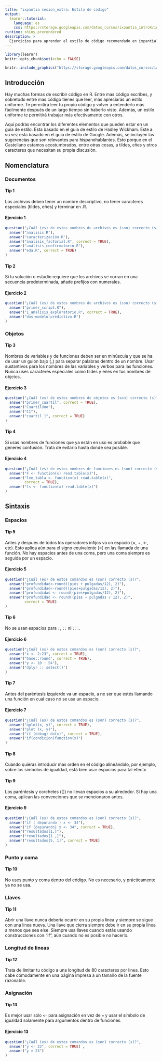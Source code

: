 ```yaml
---
title: "ixpantia sesion_extra: Estilo de código"
output: 
  learnr::tutorial:
    language: es
    css: https://storage.googleapis.com/datos_cursos/ixpantia_introR/intro_r.css
runtime: shiny_prerendered
description: >
  Ejercicios para aprender el estilo de código recomendado en ixpantia?.
---
```


<style>
@import url('https://fonts.googleapis.com/css2?family=Roboto+Mono&family=Roboto+Slab&family=Source+Sans+Pro:wght@300;400&display=swap');

@import url('https://fonts.googleapis.com/css2?family=Lato&display=swap');
</style> 

```r
library(learnr)
knitr::opts_chunk$set(echo = FALSE)
```

```r
knitr::include_graphics("https://storage.googleapis.com/datos_cursos/ixpantia_introR/ixpantia_logo.png")  
```

## Introducción

Hay muchas formas de escribir código en R. Entre mas código escribes, y sobretodo entre mas código tienes que leer, más apreciarás un estilo uniforme. Te permitirá leer tu propio código y volver a entenderlo más fácilmente después de un largo tiempo sin haberlo visto. Además, un estilo uniforme te permitirá trabajar más efectivamente con otros.

Aquí podrás encontrar los diferentes elementos que pueden estar en un guía de estilo. Esta basado en el guia de estilo de Hadley Wickham. Este a su vez esta basado en el guia de estilo de Google. Además, se incluyen las sugerencias que son relevantes para hispanohablantes. Esto porque en el Castellano estamos acostumbrados, entre otras cosas, a tildes, eñes y otros caracteres que necesitan su propia discusión.


## Nomenclatura

### Documentos

#### Tip 1

Los archivos deben tener un nombre descriptivo, no tener caracteres especiales (tildes, eñes) y terminar en .R. 

#### Ejercicio 1

```r
question("¿Cuál (es) de estos nombres de archivos es (son) correcto (s)?",
  answer("analisis.R"),
  answer("caracterización.R"),
  answer("analisis_factorial.R", correct = TRUE),
  answer("análisis_confirmatorio.R"),
  answer("eda.R", correct = TRUE)
)
```

#### Tip 2

Si tu solución o estudio requiere que los archivos se corran en una secuencia predeterminada, añade prefijos con numerales.

#### Ejercicio 2 

```r
question("¿Cuál (es) de estos nombres de archivos es (son) correcto (s)?",
  answer("primer_script.R"),
  answer("1_analisis_exploratorio.R", correct = TRUE),
  answer("dos-modelo-predictivo.R")
)
```

### Objetos

#### Tip 3

Nombres de variables y de funciones deben ser en minúscula y que se ha de usar un guión bajo (_) para separar palabras dentro de un nombre. Usar sustantivos para los nombres de las variables y verbos para las funciones. Nunca uses caracteres especiales como tildes y eñes en tus nombres de objetos.

#### Ejercicio 3
```r
question("¿Cuál (es) de estos nombres de objetos es (son) correcto (s)?",
  answer("primer_cuartil", correct = TRUE),
  answer("CuartilUno"),
  answer("C1"),
  answer("cuartil_1", correct = TRUE)
)
```

#### Tip 4

Si usas nombres de funciones que ya están en uso es probable que generes confusión. Trata de evitarlo hasta donde sea posible.

#### Ejercicio 4
```r
question("¿Cuál (es) de estos nombres de funciones es (son) correcto (s)?",
  answer("F <- function(x) read.table(x)"),
  answer("lee_tabla <- function(x) read.table(x)",
         correct = TRUE),
  answer("ls <- function(x) read.table(x)")
)
```

## Sintaxis

### Espacios

#### Tip 5

Antes y después de todos los operadores infijos va un espacio (=, +, <-, etc). Esto aplica aún para el signo equivalente (=) en las llamada de una función. No hay espacios antes de una coma, pero una coma siempre es seguida por un espacio.

#### Ejercicio 5
```r
question("¿Cuál (es) de estos comandos es (son) correcto (s)?",
  answer("profundidad<-round((pies + pulgadas/12), 2)"),
  answer("profundidad<-round((pies+pulgadas/12), 2)"),
  answer("profundidad <- round((pies+pulgadas/12), 2)"),
  answer("profundidad <- round((pies + pulgadas / 12), 2)",
         correct = TRUE)
)
```

#### Tip 6

No se usan espacios para `:`, `::` ni `:::`. 

#### Ejercicio 6
```r
question("¿Cuál (es) de estos comandos es (son) correcto (s)?",
  answer("x <- 2:23", correct = TRUE),
  answer("base::round", correct = TRUE),
  answer("y <- 10 : 54"),
  answer("dplyr :: select()")
)
```

#### Tip 7

Antes del paréntesis izquierdo va un espacio, a no ser que estés llamando una función en cual caso no se usa un espacio.

#### Ejercicio 7
```r
question("¿Cuál (es) de estos comandos es (son) correcto (s)?",
  answer("qplot(x, y)", correct = TRUE),
  answer("plot (x, y)"),
  answer("if (debug) do(x)", correct = TRUE),
  answer("if(condicion)function(x)")
)
```

#### Tip 8

Cuando quieras introducir mas orden en el código alineándolo, por ejemplo, sobre los símbolos de igualdad, está bien usar espacios para tal efecto


#### Tip 9

Los paréntesis y corchetes ([]) no llevan espacios a su alrededor. Si hay una coma, aplican las convenciones que se mencionaron antes.

#### Ejercicio 9
```r
question("¿Cuál (es) de estos comandos es (son) correcto (s)?",
  answer("if ( depurando ) x <- 34"),
  answer("if (depurando) x <- 34", correct = TRUE),
  answer("resultados[1,]"),
  answer("resultados[1 ,]"),
  answer("resultados[5, 1]", correct = TRUE)
)
```

### Punto y coma

#### Tip 10

No uses punto y coma dentro del código. No es necesario, y prácticamente ya no se usa.


### Llaves

#### Tip 11
Abrir una llave nunca debería ocurrir en su propia línea y siempre se sigue con una línea nueva. Una llave que cierra siempre debe ir en su propia línea a menos que sea else. Siempre usa llaves cuando estás usando construcciones con “if”, aún cuando no es posible no hacerlo.

### Longitud de lineas

#### Tip 12

Trata de limitar tu código a una longitud de 80 caracteres por linea. Esto cabe cómodamente en una página impresa a un tamaño de la fuente razonable. 

### Asignación

#### Tip 13

Es mejor usar solo `<-` para asignación en vez de `=` y usar el símbolo de igualdad solamente para argumentos dentro de funciones.

#### Ejercicio 13
```r
question("¿Cuál (es) de estos comandos es (son) correcto (s)?",
  answer("y <- 23", correct = TRUE) ,
  answer("y = 23")
)
```

